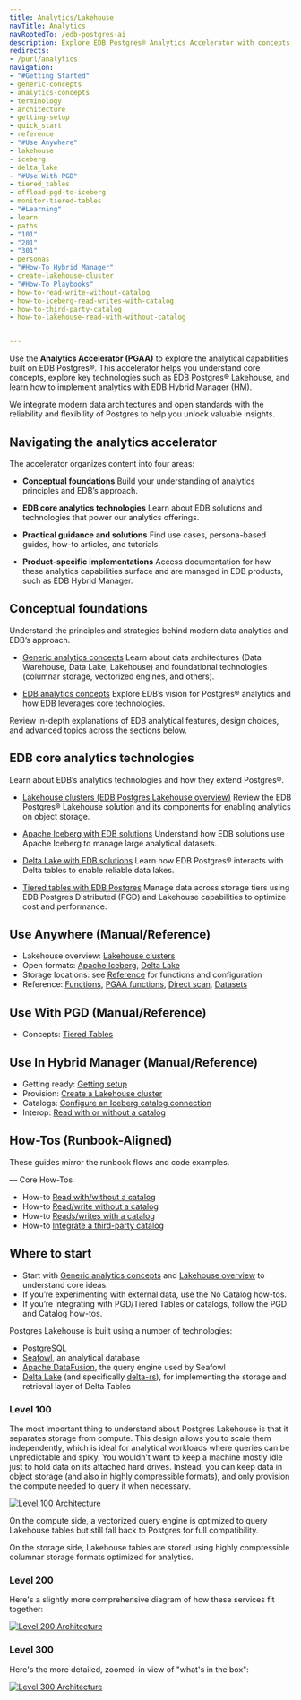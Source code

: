 ```yaml
---
title: Analytics/Lakehouse
navTitle: Analytics
navRootedTo: /edb-postgres-ai
description: Explore EDB Postgres® Analytics Accelerator with concepts, tutorials, and reference material for Lakehouse and tiered tables.
redirects:
- /purl/analytics
navigation:
- "#Getting Started"
- generic-concepts
- analytics-concepts
- terminology
- architecture
- getting-setup
- quick_start
- reference
- "#Use Anywhere"
- lakehouse
- iceberg
- delta_lake
- "#Use With PGD"
- tiered_tables
- offload-pgd-to-iceberg
- monitor-tiered-tables
- "#Learning"
- learn
- paths
- "101"
- "201"
- "301"
- personas
- "#How-To Hybrid Manager"
- create-lakehouse-cluster
- "#How-To Playbooks"
- how-to-read-write-without-catalog
- how-to-iceberg-read-writes-with-catalog
- how-to-third-party-catalog
- how-to-lakehouse-read-with-without-catalog


---
```



Use the **Analytics Accelerator (PGAA)** to explore the analytical capabilities built on EDB Postgres®. This accelerator helps you understand core concepts, explore key technologies such as EDB Postgres® Lakehouse, and learn how to implement analytics with EDB Hybrid Manager (HM).

We integrate modern data architectures and open standards with the reliability and flexibility of Postgres to help you unlock valuable insights.

## Navigating the analytics accelerator

The accelerator organizes content into four areas:

- **Conceptual foundations**
Build your understanding of analytics principles and EDB’s approach.

- **EDB core analytics technologies**
Learn about EDB solutions and technologies that power our analytics offerings.

- **Practical guidance and solutions**
Find use cases, persona-based guides, how-to articles, and tutorials.

- **Product-specific implementations**
Access documentation for how these analytics capabilities surface and are managed in EDB products, such as EDB Hybrid Manager.

## Conceptual foundations

Understand the principles and strategies behind modern data analytics and EDB’s approach.

- [Generic analytics concepts](/edb-postgres-ai/1.3/analytics/generic-concepts)
Learn about data architectures (Data Warehouse, Data Lake, Lakehouse) and foundational technologies (columnar storage, vectorized engines, and others).

- [EDB analytics concepts](/edb-postgres-ai/1.3/analytics/analytics-concepts)
Explore EDB’s vision for Postgres® analytics and how EDB leverages core technologies.

Review in-depth explanations of EDB analytical features, design choices, and advanced topics across the sections below.

## EDB core analytics technologies

Learn about EDB’s analytics technologies and how they extend Postgres®.

- [Lakehouse clusters (EDB Postgres Lakehouse overview)](/edb-postgres-ai/1.3/analytics/lakehouse)
Review the EDB Postgres® Lakehouse solution and its components for enabling analytics on object storage.

- [Apache Iceberg with EDB solutions](/edb-postgres-ai/1.3/analytics/iceberg)
Understand how EDB solutions use Apache Iceberg to manage large analytical datasets.

- [Delta Lake with EDB solutions](/edb-postgres-ai/1.3/analytics/delta_lake)
Learn how EDB Postgres® interacts with Delta tables to enable reliable data lakes.

- [Tiered tables with EDB Postgres](/edb-postgres-ai/1.3/analytics/tiered_tables)
Manage data across storage tiers using EDB Postgres Distributed (PGD) and Lakehouse capabilities to optimize cost and performance.

## Use Anywhere (Manual/Reference)

- Lakehouse overview: [Lakehouse clusters](/edb-postgres-ai/1.3/analytics/lakehouse)
- Open formats: [Apache Iceberg](/edb-postgres-ai/1.3/analytics/iceberg), [Delta Lake](/edb-postgres-ai/1.3/analytics/delta_lake)
- Storage locations: see [Reference](/edb-postgres-ai/1.3/analytics/reference/index.mdx) for functions and configuration
- Reference: [Functions](/edb-postgres-ai/1.3/analytics/reference/functions.mdx), [PGAA functions](/edb-postgres-ai/1.3/analytics/reference/pgaa_functions.mdx), [Direct scan](/edb-postgres-ai/1.3/analytics/reference/directscan.mdx), [Datasets](/edb-postgres-ai/1.3/analytics/reference/datasets.mdx)

## Use With PGD (Manual/Reference)

- Concepts: [Tiered Tables](/edb-postgres-ai/1.3/analytics/tiered_tables)

## Use In Hybrid Manager (Manual/Reference)

- Getting ready: [Getting setup](/edb-postgres-ai/1.3/analytics/getting-setup.mdx)
- Provision: [Create a Lakehouse cluster](/edb-postgres-ai/1.3/analytics/create-lakehouse-cluster.mdx)
- Catalogs: [Configure an Iceberg catalog connection](/edb-postgres-ai/1.3/analytics/how-to-iceberg-reads-writes-with-catalog)
- Interop: [Read with or without a catalog](/edb-postgres-ai/1.3/analytics/how-to-lakehouse-read-with-without-catalog)

## How-Tos (Runbook-Aligned)

These guides mirror the runbook flows and code examples.

— Core How-Tos
- How-to  [Read with/without a catalog](/edb-postgres-ai/1.3/analytics/how-to-lakehouse-read-with-without-catalog)
- How-to  [Read/write without a catalog](/edb-postgres-ai/1.3/analytics/how-to-read-write-without-catalog)
- How-to  [Reads/writes with a catalog](/edb-postgres-ai/1.3/analytics/how-to-iceberg-reads-writes-with-catalog)
- How-to  [Integrate a third-party catalog](/edb-postgres-ai/1.3/analytics/how-to-third-party-catalog)


## Where to start

- Start with [Generic analytics concepts](/edb-postgres-ai/1.3/analytics/generic-concepts) and [Lakehouse overview](/edb-postgres-ai/1.3/analytics/lakehouse) to understand core ideas.
- If you’re experimenting with external data, use the No Catalog how-tos.
- If you’re integrating with PGD/Tiered Tables or catalogs, follow the PGD and Catalog how-tos.

Postgres Lakehouse is built using a number of technologies:

-   PostgreSQL
-   [Seafowl](https://seafowl.io/), an analytical database
-   [Apache DataFusion](https://datafusion.apache.org/), the query engine used by Seafowl
-   [Delta Lake](https://delta.io) (and specifically [delta-rs](https://github.com/delta-io/delta-rs)),
for implementing the storage and retrieval layer of Delta Tables

### Level 100

The most important thing to understand about Postgres Lakehouse is that it
separates storage from compute. This design allows you to scale them independently,
which is ideal for analytical workloads where queries can be unpredictable and
spiky. You wouldn't want to keep a machine mostly idle just to hold data on
its attached hard drives. Instead, you can keep data in object storage (and also
in highly compressible formats), and only provision the compute needed to query
it when necessary.

[![Level 100 Architecture](images/level-100.svg)](images/level-100.svg)

On the compute side, a vectorized query engine is optimized to query Lakehouse
tables but still fall back to Postgres for full compatibility.

On the storage side, Lakehouse tables are stored using highly compressible
columnar storage formats optimized for analytics.

### Level 200

Here's a slightly more comprehensive diagram of how these services fit together:

[![Level 200 Architecture](images/level-200.svg)](images/level-200.svg)

### Level 300

Here's the more detailed, zoomed-in view of "what's in the box":

[![Level 300 Architecture](images/level-300.svg)](images/level-300.svg)
